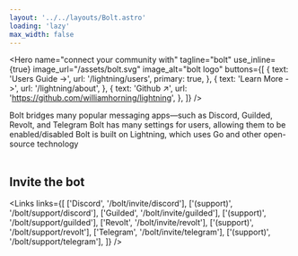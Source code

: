 ```yaml
---
layout: '../../layouts/Bolt.astro'
loading: 'lazy'
max_width: false
---
```



<Hero
	name="connect your community with"
	tagline="bolt"
	use_inline={true}
	image_url="/assets/bolt.svg"
	image_alt="bolt logo"
	buttons={[
		{
			text: 'Users Guide ->',
			url: '/lightning/users',
			primary: true,
		},
		{
			text: 'Learn More ->',
			url: '/lightning/about',
		},
		{
			text: 'Github ↗',
			url: 'https://github.com/williamhorning/lightning',
		},
	]}
/>

<div class="cardgroup">
	<Card
		image_alt="community"
		image_url="/assets/community.svg"
		name="Connecting Communities"
	>
		Bolt bridges many popular messaging apps—such as Discord, Guilded, Revolt,
		and Telegram
	</Card>
	<Card
		image_alt="puzzle piece"
		image_url="/assets/puzzle.svg"
		name="Extensible"
	>
		Bolt has many settings for users, allowing them to be enabled/disabled
	</Card>
	<Card
		image_alt="go logo"
		image_url="/assets/go.svg"
		name="Built on open-source technology"
	>
		Bolt is built on Lightning, which uses Go and other open-source technology
	</Card>
</div>

<br />

## Invite the bot

<Links
	links={[
		['Discord', '/bolt/invite/discord'],
		['(support)', '/bolt/support/discord'],
		['Guilded', '/bolt/invite/guilded'],
		['(support)', '/bolt/support/guilded'],
		['Revolt', '/bolt/invite/revolt'],
		['(support)', '/bolt/support/revolt'],
		['Telegram', '/bolt/invite/telegram'],
		['(support)', '/bolt/support/telegram'],
	]}
/>
